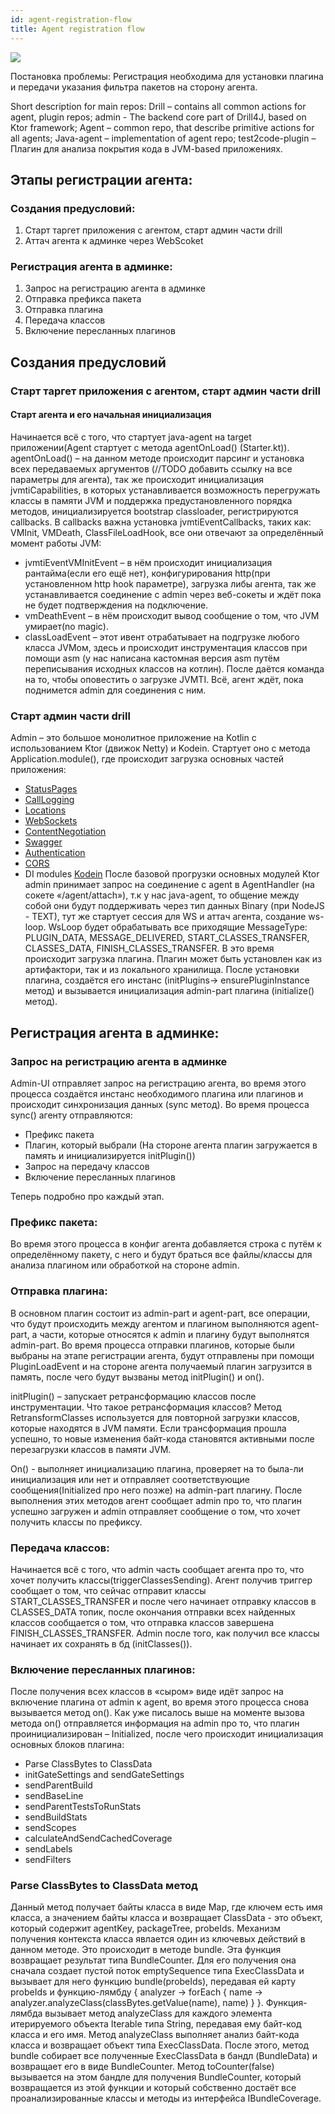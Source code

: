```yaml
---
id: agent-registration-flow
title: Agent registration flow
---
```







<Image src="img/for-development/agent-registration-sequence.png"/>


Постановка проблемы:
Регистрация необходима для установки плагина и передачи указания фильтра пакетов на сторону агента.

<Info>
    Short description for main repos:
    Drill – contains all common actions for agent, plugin repos;
    admin - The backend core part of Drill4J, based on Ktor framework;
    Agent – common repo, that describe primitive actions for all agents;
    Java-agent – implementation of agent repo;
    test2code-plugin – Плагин для анализа покрытия кода в JVM-based приложениях.
</Info>

## Этапы регистрации агента:
### Создания предусловий:
1. Старт таргет приложения с агентом, старт админ части drill
2. Аттач агента к админке через WebScoket
### Регистрация агента в админке:
1. Запрос на регистрацию агента в админке
2. Отправка префикса пакета
3. Отправка плагина
4. Передача классов
5. Включение пересланных плагинов

## Создания предусловий
### Старт таргет приложения с агентом, старт админ части drill
#### Старт агента и его начальная инициализация
Начинается всё с того, что стартует java-agent на target приложении(Agent стартует с метода agentOnLoad() (Starter.kt)).
agentOnLoad() – на данном методе происходит парсинг и установка всех передаваемых аргументов (//TODO добавить ссылку на все параметры для агента),
так же происходит инициализация jvmtiCapabilities, в которых устанавливается возможность перегружать классы в памяти JVM и поддержка
предустановленного порядка методов, инициализируется bootstrap classloader, регистрируются callbacks. В callbacks важна установка jvmtiEventCallbacks,
таких как: VMInit, VMDeath, ClassFileLoadHook, все они отвечают за определённый момент работы JVM:
- jvmtiEventVMInitEvent – в нём происходит инициализация рантайма(если его ещё нет), конфигурирования http(при установленном http hook параметре),
загрузка либы агента, так же устанавливается соединение с admin через веб-сокеты и ждёт пока не будет подтверждения на подключение.
- vmDeathEvent – в нём происходит вывод сообщение о том, что JVM умирает(no magic).
- classLoadEvent – этот ивент отрабатывает на подгрузке любого класса JVMом, здесь и происходит инструментация классов при помощи asm (у нас написана кастомная версия asm путём переписывания исходных классов на котлин).
После даётся команда на то, чтобы оповестить о загрузке JVMTI. Всё, агент ждёт, пока поднимется admin для соединения с ним.
### Старт админ части drill
Admin – это большое монолитное приложение на Kotlin с использованием Ktor (движок Netty) и Kodein. Стартует оно с метода Application.module(),
где происходит загрузка основных частей приложения:
- <a href="https://ktor.io/docs/status-pages.html">StatusPages</a>
- <a href="https://ktor.io/docs/call-logging.html">CallLogging</a>
- <a href="https://ktor.io/docs/locations.htmll">Locations</a>
- <a href="https://ktor.io/docs/websocket.html">WebSockets</a>
- <a href="https://ktor.io/docs/status-pages.html">ContentNegotiation</a>
- <a href="https://ktor.io/docs/serialization.html">Swagger</a>
- <a href="https://ktor.io/docs/authentication.html">Authentication</a>
- <a href="https://ktor.io/docs/cors.html">CORS</a>
-  DI modules <a href="https://github.com/kosi-libs/Kodein">Kodein</a>
После базовой прогрузки основных модулей Ktor admin принимает запрос на соединение с agent в AgentHandler (на сокете «/agent/attach»), т.к у нас java-agent,
то общение между собой они будут поддерживать через тип данных Binary (при NodeJS - TEXT), тут же стартует сессия для WS и аттач агента, создание ws-loop.
WsLoop будет обрабатывать все приходящие MessageType: PLUGIN_DATA, MESSAGE_DELIVERED, START_CLASSES_TRANSFER, CLASSES_DATA, FINISH_CLASSES_TRANSFER.
В это время происходит загрузка плагина. Плагин может быть установлен как из артифактори, так и из локального хранилища.
После установки плагина, создаётся его инстанс (initPlugins-> ensurePluginInstance метод) и вызывается инициализация admin-part плагина (initialize() метод).

## Регистрация агента в админке:
### Запрос на регистрацию агента в админке
Admin-UI отправляет запрос на регистрацию агента, во время этого процесса создаётся инстанс необходимого плагина или плагинов
и происходит синхронизация данных (sync метод). Во время процесса sync() агенту отправляются:
- Префикс пакета
- Плагин, который выбрали (На стороне агента плагин загружается в память и инициализируется initPlugin())
- Запрос на передачу классов
- Включение пересланных плагинов

Теперь подробно про каждый этап.
### Префикс пакета:
Во время этого процесса в конфиг агента добавляется строка с путём к определённому пакету, с него и будут браться все файлы/классы для
анализа плагином или обработкой на стороне admin.

### Отправка плагина:
В основном плагин состоит из admin-part и agent-part, все операции, что будут происходить между агентом и плагином выполняются agent-part,
а части, которые относятся к admin и плагину будут выполнятся admin-part.
Во время процесса отправки плагинов, которые были выбраны на этапе регистрации агента,
будут отправлены при помощи PluginLoadEvent и на стороне агента получаемый плагин загрузится в память,
после чего будут вызваны метод initPlugin() и on().


initPlugin() – запускает ретрансформацию классов после инструментации. Что такое ретрансформация классов? Метод RetransformClasses используется
для повторной загрузки классов, которые находятся в JVM памяти. Если трансформация прошла успешно, то новые изменения байт-кода становятся
активными после перезагрузки классов в памяти JVM.

On() - выполняет инициализацию плагина, проверяет на то была-ли инициализация или нет и отправляет соответствующие сообщения(Initialized про него позже) на admin-part плагину.
После выполнения этих методов агент сообщает admin про то, что плагин успешно загружен и admin отправляет сообщение о том, что хочет получить классы по префиксу.

### Передача классов:
Начинается всё с того, что admin часть сообщает агента про то, что хочет получить классы(triggerClassesSending). Агент получив триггер сообщает о том, что сейчас отправит классы START_CLASSES_TRANSFER
и после чего начинает отправку классов в CLASSES_DATA топик, после окончания отправки всех найденных классов сообщается о том,
что отправка классов завершена FINISH_CLASSES_TRANSFER. Admin после того, как получил все классы начинает их сохранять в бд (initClasses()).

### Включение пересланных плагинов:
После получения всех классов в «сыром» виде идёт запрос на включение плагина от admin к agent, во время этого процесса снова вызывается метод on().
Как уже писалось выше на моменте вызова метода on() отправляется информация на admin про то,
что плагин проинициализирован – Initialized, после чего происходит инициализация основных блоков плагина:
- Parse ClassBytes to ClassData
- initGateSettings and sendGateSettings
- sendParentBuild
- sendBaseLine
- sendParentTestsToRunStats
- sendBuildStats
- sendScopes
- calculateAndSendCachedCoverage
- sendLabels
- sendFilters

### Parse ClassBytes to ClassData метод
Данный метод получает байты класса в виде Map, где ключем есть имя класса, а значением байты класса
и возвращает ClassData - это объект, который содержит agentKey, packageTree, probeIds.
Механизм получения контекста класса явлается один из ключевых действий в данном методе. Это происходит в методе bundle.
Эта функция возвращает результат типа BundleCounter. Для его получения она сначала создает пустой поток emptySequence типа ExecClassData
и вызывает для него функцию bundle(probeIds), передавая ей карту probeIds и функцию-лямбду
{ analyzer -> forEach { name -> analyzer.analyzeClass(classBytes.getValue(name), name) } }.
Функция-лямбда вызывает метод analyzeClass для каждого элемента итерируемого объекта Iterable типа String,
передавая ему байт-код класса и его имя. Метод analyzeClass выполняет анализ байт-кода класса и возвращает объект типа ExecClassData.
После этого, метод bundle собирает все полученные ExecClassData в бандл (BundleData) и возвращает его в виде BundleCounter.
Метод toCounter(false) вызывается на этом бандле для получения BundleCounter, который возвращается из этой функции и который собственно
достаёт все проанализированные классы и методы из интерфейса IBundleCoverage.

